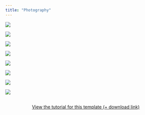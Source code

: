 ```yaml
---
title: "Photography"
---
```



::: {layout-ncol=2}


![](phg_image_1.jpeg)

![](phg_image_2.jpeg)

![](phg_image_3.jpg)


![](phg_image_4.jpg)

![](phg_image_5.jpg)

![](phg_image_6.jpg)

![](phg_image_8.jpeg)




![](phg_image_7.jpeg)
:::


```{=html}
<div  style="margin: 30px; text-align: center;">
<a class="btn btn-primary" href="https://www.marvinschmitt.com/blog/website-tutorial-quarto/" role="button" target="_blank" style="padding: 15px 30px;">View the tutorial for this template (+ download link)</a>
</div>
```